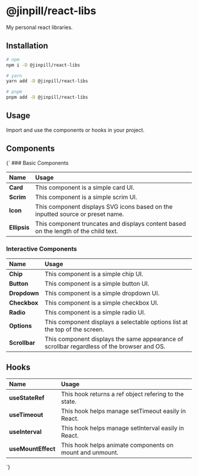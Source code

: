 

<Meta title="Introduction" />
<Styles />

# @jinpill/react-libs

<AnchorChip
  name="Github"
  src={GithubIcon}
  href="https://github.com/jinpill/react-libs"
/>

<AnchorChip
  name="NPM"
  src={NpmIcon}
  href="https://www.npmjs.com/package/@jinpill/react-libs?activeTab=readme"
/>

My personal react libraries.

## Installation

```bash
# npm
npm i -D @jinpill/react-libs

# yarn
yarn add -D @jinpill/react-libs

# pnpm
pnpm add -D @jinpill/react-libs
```

## Usage

Import and use the components or hooks in your project.

## Components

<Markdown>
{`
### Basic Components

| Name         | Usage                                                                                |
| :----------- | :----------------------------------------------------------------------------------- |
| **Card**     | This component is a simple card UI.                                                  |
| **Scrim**    | This component is a simple scrim UI.                                                 |
| **Icon**     | This component displays SVG icons based on the inputted source or preset name.       |
| **Ellipsis** | This component truncates and displays content based on the length of the child text. |

### Interactive Components

| Name          | Usage                                                                                      |
| :------------ | :----------------------------------------------------------------------------------------- |
| **Chip**      | This component is a simple chip UI.                                                        |
| **Button**    | This component is a simple button UI.                                                      |
| **Dropdown**  | This component is a simple dropdown UI.                                                    |
| **Checkbox**  | This component is a simple checkbox UI.                                                    |
| **Radio**     | This component is a simple radio UI.                                                       |
| **Options**   | This component displays a selectable options list at the top of the screen.                |
| **Scrollbar** | This component displays the same appearance of scrollbar regardless of the browser and OS. |

## Hooks

| Name               | Usage                                                    |
| :----------------- | :------------------------------------------------------- |
| **useStateRef**    | This hook returns a ref object refering to the state.    |
| **useTimeout**     | This hook helps manage setTimeout easily in React.       |
| **useInterval**    | This hook helps manage setInterval easily in React.      |
| **useMountEffect** | This hook helps animate components on mount and unmount. |

`}

</Markdown>
